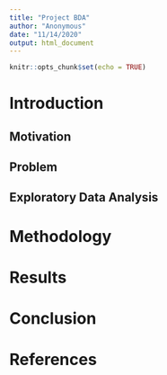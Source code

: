 ```yaml
---
title: "Project BDA"
author: "Anonymous"
date: "11/14/2020"
output: html_document
---
```


```r
knitr::opts_chunk$set(echo = TRUE)
```


# Introduction
## Motivation
## Problem
## Exploratory Data Analysis


# Methodology


# Results

# Conclusion


# References
